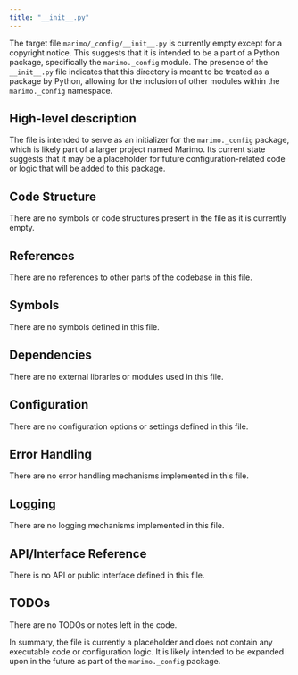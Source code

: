 ```yaml
---
title: "__init__.py"
---
```


The target file `marimo/_config/__init__.py` is currently empty except for a copyright notice. This suggests that it is intended to be a part of a Python package, specifically the `marimo._config` module. The presence of the `__init__.py` file indicates that this directory is meant to be treated as a package by Python, allowing for the inclusion of other modules within the `marimo._config` namespace.

## High-level description
The file is intended to serve as an initializer for the `marimo._config` package, which is likely part of a larger project named Marimo. Its current state suggests that it may be a placeholder for future configuration-related code or logic that will be added to this package.

## Code Structure
There are no symbols or code structures present in the file as it is currently empty.

## References
There are no references to other parts of the codebase in this file.

## Symbols
There are no symbols defined in this file.

## Dependencies
There are no external libraries or modules used in this file.

## Configuration
There are no configuration options or settings defined in this file.

## Error Handling
There are no error handling mechanisms implemented in this file.

## Logging
There are no logging mechanisms implemented in this file.

## API/Interface Reference
There is no API or public interface defined in this file.

## TODOs
There are no TODOs or notes left in the code. 

In summary, the file is currently a placeholder and does not contain any executable code or configuration logic. It is likely intended to be expanded upon in the future as part of the `marimo._config` package.
